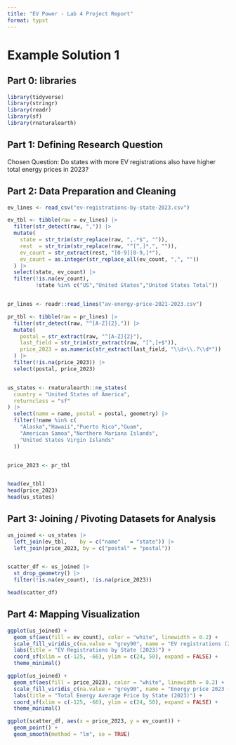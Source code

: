 ```yaml
---
title: "EV Power - Lab 4 Project Report"
format: typst
---
```


# Example Solution 1

## **Part 0: libraries**

```r
library(tidyverse)
library(stringr)
library(readr)
library(sf)
library(rnaturalearth)   
```

## **Part 1:** **Defining Research Question**

Chosen Question: 
Do states with more EV registrations also have higher total energy prices in 2023?



## **Part 2: Data Preparation and Cleaning**

```r

ev_lines <- read_csv("ev-registrations-by-state-2023.csv")

ev_tbl <- tibble(raw = ev_lines) |>
  filter(str_detect(raw, ",")) |>
  mutate(
    state = str_trim(str_replace(raw, ",.*$", "")),
    rest  = str_trim(str_replace(raw, "^[^,]*,", "")),
    ev_count = str_extract(rest, "[0-9][0-9,]*"),
    ev_count = as.integer(str_replace_all(ev_count, ",", ""))
  ) |>
  select(state, ev_count) |>
  filter(!is.na(ev_count),
         !state %in% c("US","United States","United States Total"))


pr_lines <- readr::read_lines("av-energy-price-2021-2023.csv")

pr_tbl <- tibble(raw = pr_lines) |>
  filter(str_detect(raw, "^[A-Z]{2},")) |>
  mutate(
    postal = str_extract(raw, "^[A-Z]{2}"),
    last_field = str_trim(str_extract(raw, "[^,]+$")),
    price_2023 = as.numeric(str_extract(last_field, "\\d+\\.?\\d*"))
  ) |>
  filter(!is.na(price_2023)) |>
  select(postal, price_2023)


us_states <- rnaturalearth::ne_states(
  country = "United States of America",
  returnclass = "sf"
) |>
  select(name = name, postal = postal, geometry) |>
  filter(!name %in% c(
    "Alaska","Hawaii","Puerto Rico","Guam",
    "American Samoa","Northern Mariana Islands",
    "United States Virgin Islands"
  ))


price_2023 <- pr_tbl


head(ev_tbl)
head(price_2023)
head(us_states)
```

## **Part 3: Joining / Pivoting Datasets for Analysis**

```r

us_joined <- us_states |>
  left_join(ev_tbl,    by = c("name"   = "state")) |>
  left_join(price_2023, by = c("postal" = "postal"))


scatter_df <- us_joined |>
  st_drop_geometry() |>
  filter(!is.na(ev_count), !is.na(price_2023))

head(scatter_df)
```

## **Part 4: Mapping Visualization**

```r

ggplot(us_joined) +
  geom_sf(aes(fill = ev_count), color = "white", linewidth = 0.2) +
  scale_fill_viridis_c(na.value = "grey90", name = "EV registrations (2023)") +
  labs(title = "EV Registrations by State (2023)") +
  coord_sf(xlim = c(-125, -66), ylim = c(24, 50), expand = FALSE) +
  theme_minimal()
```

```r

ggplot(us_joined) +
  geom_sf(aes(fill = price_2023), color = "white", linewidth = 0.2) +
  scale_fill_viridis_c(na.value = "grey90", name = "Energy price 2023 ($/MMBtu)") +
  labs(title = "Total Energy Average Price by State (2023)") +
  coord_sf(xlim = c(-125, -66), ylim = c(24, 50), expand = FALSE) +
  theme_minimal()
```

```r

ggplot(scatter_df, aes(x = price_2023, y = ev_count)) +
  geom_point() +
  geom_smooth(method = "lm", se = TRUE)
```
